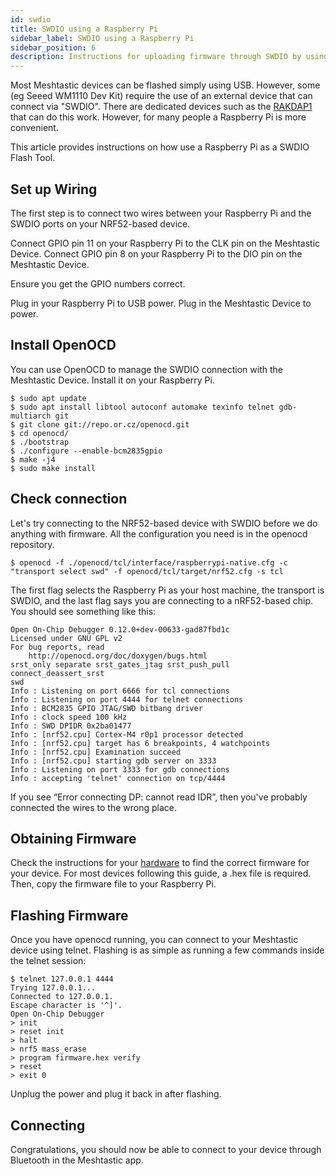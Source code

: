 ```yaml
---
id: swdio
title: SWDIO using a Raspberry Pi
sidebar_label: SWDIO using a Raspberry Pi
sidebar_position: 6
description: Instructions for uploading firmware through SWDIO by using a Raspberry Pi.
---
```


Most Meshtastic devices can be flashed simply using USB.
However, some (eg Seeed WM1110 Dev Kit) require the use of an external device that can connect via "SWDIO".
There are dedicated devices such as the [RAKDAP1](https://store.rakwireless.com/products/daplink-tool)
that can do this work. However, for many people a Raspberry Pi is more convenient.

This article provides instructions on how use a Raspberry Pi as a SWDIO Flash Tool.

## Set up Wiring
The first step is to connect two wires between your Raspberry Pi and the SWDIO ports on your NRF52-based device.

Connect GPIO pin 11 on your Raspberry Pi to the CLK pin on the Meshtastic Device.
Connect GPIO pin 8 on your Raspberry Pi to the DIO pin on the Meshtastic Device.

Ensure you get the GPIO numbers correct.

Plug in your Raspberry Pi to USB power.
Plug in the Meshtastic Device to power.

## Install OpenOCD

You can use OpenOCD to manage the SWDIO connection with the Meshtastic Device.
Install it on your Raspberry Pi.

```
$ sudo apt update
$ sudo apt install libtool autoconf automake texinfo telnet gdb-multiarch git
$ git clone git://repo.or.cz/openocd.git
$ cd openocd/
$ ./bootstrap
$ ./configure --enable-bcm2835gpio
$ make -j4
$ sudo make install
```

## Check connection
Let's try connecting to the NRF52-based device with SWDIO before we do anything with firmware.
All the configuration you need is in the openocd repository.

```
$ openocd -f ./openocd/tcl/interface/raspberrypi-native.cfg -c "transport select swd" -f openocd/tcl/target/nrf52.cfg -s tcl
```

The first flag selects the Raspberry Pi as your host machine, the transport is SWDIO, and the last flag says you are connecting to a nRF52-based chip.
You should see something like this:

```
Open On-Chip Debugger 0.12.0+dev-00633-gad87fbd1c
Licensed under GNU GPL v2
For bug reports, read
    http://openocd.org/doc/doxygen/bugs.html
srst_only separate srst_gates_jtag srst_push_pull connect_deassert_srst
swd
Info : Listening on port 6666 for tcl connections
Info : Listening on port 4444 for telnet connections
Info : BCM2835 GPIO JTAG/SWD bitbang driver
Info : clock speed 100 kHz
Info : SWD DPIDR 0x2ba01477
Info : [nrf52.cpu] Cortex-M4 r0p1 processor detected
Info : [nrf52.cpu] target has 6 breakpoints, 4 watchpoints
Info : [nrf52.cpu] Examination succeed
Info : [nrf52.cpu] starting gdb server on 3333
Info : Listening on port 3333 for gdb connections
Info : accepting 'telnet' connection on tcp/4444
```

 
If you see “Error connecting DP: cannot read IDR”, then you've probably connected the wires to the wrong place.
 
## Obtaining Firmware
Check the instructions for your [hardware](/docs/hardware/devices) to find the correct firmware for your device.
For most devices following this guide, a .hex file is required.
Then, copy the firmware file to your Raspberry Pi.
 

## Flashing Firmware
Once you have openocd running, you can connect to your Meshtastic device using telnet.
Flashing is as simple as running a few commands inside the telnet session:

```
$ telnet 127.0.0.1 4444
Trying 127.0.0.1...
Connected to 127.0.0.1.
Escape character is '^]'.
Open On-Chip Debugger
> init
> reset init
> halt
> nrf5 mass_erase
> program firmware.hex verify
> reset
> exit 0
```

Unplug the power and plug it back in after flashing.

## Connecting
Congratulations, you should now be able to connect to your device through Bluetooth in the Meshtastic app.
